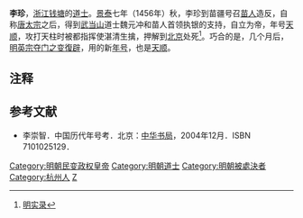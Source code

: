 '''李珍'''{{BD||？|1456年||catIdx=L}}，[[浙江省|浙江]][[杭州市|钱塘]]的[[道士|道士]]。[[景泰_(年号)|景泰]]七年（1456年）秋，李珍到苗疆号召[[苗族|苗人]]造反，自称[[唐太宗|唐太宗]]之后，得到[[武当山|武当山]]道士魏元冲和苗人首领执银的支持，自立为帝，年号[[天顺_(李珍)|天顺]]，攻打天柱时被都指挥使湛清生擒，押解到[[北京市|北京]]处死<ref>[[明实录|明实录]]</ref>。巧合的是，几个月后，[[明英宗|明英宗]][[夺门之变|夺门之变]][[復辟|復辟]]，用的新[[年号|年号]]，也是[[天顺_(明朝)|天顺]]。

== 注释 ==

{{Reflist|2}}

==参考文献==
*李崇智．中国历代年号考．北京：[[中华书局|中华书局]]，2004年12月．ISBN 7101025129． 

{{DEFAULTSORT:L}}
[[Category:明朝民变政权皇帝|Category:明朝民变政权皇帝]]
[[Category:明朝道士|Category:明朝道士]]
[[Category:明朝被處決者|Category:明朝被處決者]]
[[Category:杭州人|Category:杭州人]]
[[Category:李姓|Z]]